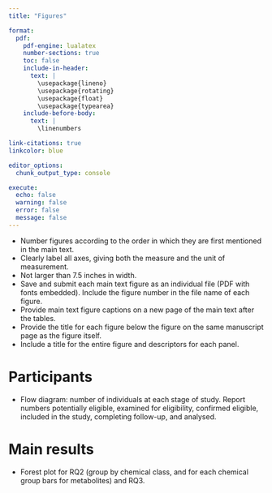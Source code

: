 ```yaml
---
title: "Figures"

format:
  pdf:
    pdf-engine: lualatex
    number-sections: true
    toc: false
    include-in-header:
      text: |
        \usepackage{lineno}
        \usepackage{rotating}
        \usepackage{float}
        \usepackage{typearea}
    include-before-body:
      text: |
        \linenumbers

link-citations: true
linkcolor: blue

editor_options: 
  chunk_output_type: console

execute:
  echo: false
  warning: false
  error: false
  message: false
---
```


- Number figures according to the order in which they are first mentioned in the main text.
- Clearly label all axes, giving both the measure and the unit of measurement.
- Not larger than 7.5 inches in width.
- Save and submit each main text figure as an individual file (PDF with fonts embedded). Include the figure number in the file name of each figure.
- Provide main text figure captions on a new page of the main text after the tables.
- Provide the title for each figure below the figure on the same manuscript page as the figure itself.
- Include a title for the entire figure and descriptors for each panel.

# Participants

- Flow diagram: number of individuals at each stage of study. Report numbers potentially eligible, examined for eligibility, confirmed eligible, included in the study, completing follow-up, and analysed.

# Main results

- Forest plot for RQ2 (group by chemical class, and for each chemical group bars for metabolites) and RQ3.
